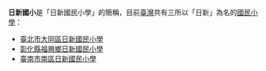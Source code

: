 {{消歧義|cat=四字教育機構消歧義}}

'''日新國小'''是「日新國民小學」的簡稱，目前[[臺灣|臺灣]]共有三所以「日新」為名的[[國民小學|國民小學]]：
* [[臺北市大同區日新國民小學|臺北市大同區日新國民小學]]
* [[彰化縣福興鄉日新國民小學|彰化縣福興鄉日新國民小學]]
* [[臺南市南區日新國民小學|臺南市南區日新國民小學]]